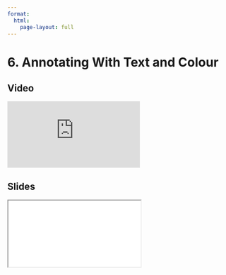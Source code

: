 ```yaml
---
format:
  html:
    page-layout: full
---
```


# 6. Annotating With Text and Colour

::: {.panel-tabset .nav-pills}

## Video

<iframe
    class="video"
    src="https://www.youtube.com/embed/QNZtyT6F7Z0?start=5548&end=5977"  
    title="Module 5 Video - Annotating With Text and Colour"
    frameborder="0"
    allow="accelerometer; autoplay; clipboard-write; encrypted-media; gyroscope; picture-in-picture"
    allowfullscreen
></iframe>

## Slides

<iframe
    class="slide-deck"
    src="slides/module5_11.html"
></iframe>

:::
